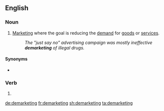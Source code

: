 ==English==

===Noun===
{{en-noun|-}}

# [[marketing|Marketing]] where the goal is reducing the [[demand]] for [[goods]] or [[services]].
#: ''The "just say no" advertising campaign was mostly ineffective '''demarketing''' of illegal drugs.''

====Synonyms====
* {{l|en|negative advertising}}

===Verb===
{{head|en|present participle}}

# {{present participle of|demarket|lang=en|nocat=1}}

[[de:demarketing]]
[[fr:demarketing]]
[[sh:demarketing]]
[[ta:demarketing]]